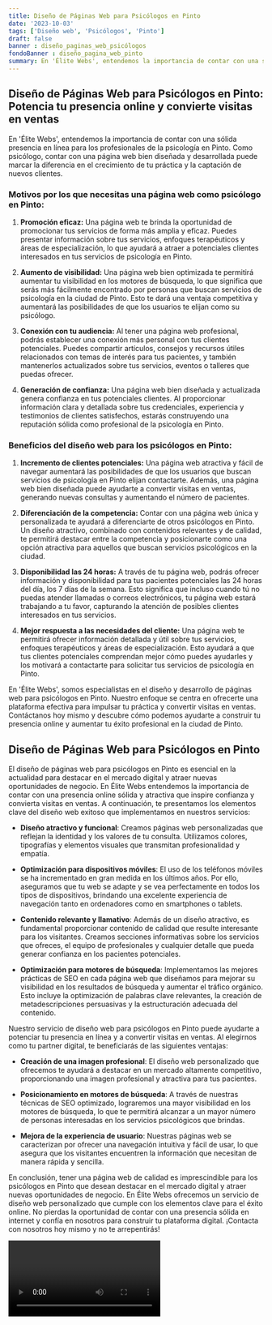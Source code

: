 ```yaml
---
title: Diseño de Páginas Web para Psicólogos en Pinto
date: '2023-10-03'
tags: ['Diseño web', 'Psicólogos', 'Pinto']
draft: false
banner : diseño_paginas_web_psicólogos
fondoBanner : diseño_pagina_web_pinto
summary: En 'Élite Webs', entendemos la importancia de contar con una sólida presencia en línea para los profesionales de la psicología en Pinto. Como psicólogo, contar con una página web bien diseñada y desarrollada puede marcar la diferencia en el crecimiento de tu práctica y la captación de nuevos clientes.
---
```


## Diseño de Páginas Web para Psicólogos en Pinto: Potencia tu presencia online y convierte visitas en ventas

En 'Élite Webs', entendemos la importancia de contar con una sólida presencia en línea para los profesionales de la psicología en Pinto. Como psicólogo, contar con una página web bien diseñada y desarrollada puede marcar la diferencia en el crecimiento de tu práctica y la captación de nuevos clientes.

### Motivos por los que necesitas una página web como psicólogo en Pinto:

1. **Promoción eficaz:** Una página web te brinda la oportunidad de promocionar tus servicios de forma más amplia y eficaz. Puedes presentar información sobre tus servicios, enfoques terapéuticos y áreas de especialización, lo que ayudará a atraer a potenciales clientes interesados en tus servicios de psicología en Pinto.

2. **Aumento de visibilidad:** Una página web bien optimizada te permitirá aumentar tu visibilidad en los motores de búsqueda, lo que significa que serás más fácilmente encontrado por personas que buscan servicios de psicología en la ciudad de Pinto. Esto te dará una ventaja competitiva y aumentará las posibilidades de que los usuarios te elijan como su psicólogo.

3. **Conexión con tu audiencia:** Al tener una página web profesional, podrás establecer una conexión más personal con tus clientes potenciales. Puedes compartir artículos, consejos y recursos útiles relacionados con temas de interés para tus pacientes, y también mantenerlos actualizados sobre tus servicios, eventos o talleres que puedas ofrecer.

4. **Generación de confianza:** Una página web bien diseñada y actualizada genera confianza en tus potenciales clientes. Al proporcionar información clara y detallada sobre tus credenciales, experiencia y testimonios de clientes satisfechos, estarás construyendo una reputación sólida como profesional de la psicología en Pinto.

### Beneficios del diseño web para los psicólogos en Pinto:

1. **Incremento de clientes potenciales:** Una página web atractiva y fácil de navegar aumentará las posibilidades de que los usuarios que buscan servicios de psicología en Pinto elijan contactarte. Además, una página web bien diseñada puede ayudarte a convertir visitas en ventas, generando nuevas consultas y aumentando el número de pacientes.

2. **Diferenciación de la competencia:** Contar con una página web única y personalizada te ayudará a diferenciarte de otros psicólogos en Pinto. Un diseño atractivo, combinado con contenidos relevantes y de calidad, te permitirá destacar entre la competencia y posicionarte como una opción atractiva para aquellos que buscan servicios psicológicos en la ciudad.

3. **Disponibilidad las 24 horas:** A través de tu página web, podrás ofrecer información y disponibilidad para tus pacientes potenciales las 24 horas del día, los 7 días de la semana. Esto significa que incluso cuando tú no puedas atender llamadas o correos electrónicos, tu página web estará trabajando a tu favor, capturando la atención de posibles clientes interesados en tus servicios.

4. **Mejor respuesta a las necesidades del cliente:** Una página web te permitirá ofrecer información detallada y útil sobre tus servicios, enfoques terapéuticos y áreas de especialización. Esto ayudará a que tus clientes potenciales comprendan mejor cómo puedes ayudarles y los motivará a contactarte para solicitar tus servicios de psicología en Pinto.

En 'Élite Webs', somos especialistas en el diseño y desarrollo de páginas web para psicólogos en Pinto. Nuestro enfoque se centra en ofrecerte una plataforma efectiva para impulsar tu práctica y convertir visitas en ventas. Contáctanos hoy mismo y descubre cómo podemos ayudarte a construir tu presencia online y aumentar tu éxito profesional en la ciudad de Pinto.

<GifSeo />

<Cta />

## Diseño de Páginas Web para Psicólogos en Pinto

El diseño de páginas web para psicólogos en Pinto es esencial en la actualidad para destacar en el mercado digital y atraer nuevas oportunidades de negocio. En Élite Webs entendemos la importancia de contar con una presencia online sólida y atractiva que inspire confianza y convierta visitas en ventas. A continuación, te presentamos los elementos clave del diseño web exitoso que implementamos en nuestros servicios:

- **Diseño atractivo y funcional**: Creamos páginas web personalizadas que reflejan la identidad y los valores de tu consulta. Utilizamos colores, tipografías y elementos visuales que transmitan profesionalidad y empatía.

- **Optimización para dispositivos móviles**: El uso de los teléfonos móviles se ha incrementado en gran medida en los últimos años. Por ello, aseguramos que tu web se adapte y se vea perfectamente en todos los tipos de dispositivos, brindando una excelente experiencia de navegación tanto en ordenadores como en smartphones o tablets.

- **Contenido relevante y llamativo**: Además de un diseño atractivo, es fundamental proporcionar contenido de calidad que resulte interesante para los visitantes. Creamos secciones informativas sobre los servicios que ofreces, el equipo de profesionales y cualquier detalle que pueda generar confianza en los pacientes potenciales.

- **Optimización para motores de búsqueda**: Implementamos las mejores prácticas de SEO en cada página web que diseñamos para mejorar su visibilidad en los resultados de búsqueda y aumentar el tráfico orgánico. Esto incluye la optimización de palabras clave relevantes, la creación de metadescripciones persuasivas y la estructuración adecuada del contenido.

Nuestro servicio de diseño web para psicólogos en Pinto puede ayudarte a potenciar tu presencia en línea y a convertir visitas en ventas. Al elegirnos como tu partner digital, te beneficiarás de las siguientes ventajas:

- **Creación de una imagen profesional**: El diseño web personalizado que ofrecemos te ayudará a destacar en un mercado altamente competitivo, proporcionando una imagen profesional y atractiva para tus pacientes.

- **Posicionamiento en motores de búsqueda**: A través de nuestras técnicas de SEO optimizado, lograremos una mayor visibilidad en los motores de búsqueda, lo que te permitirá alcanzar a un mayor número de personas interesadas en los servicios psicológicos que brindas.

- **Mejora de la experiencia de usuario**: Nuestras páginas web se caracterizan por ofrecer una navegación intuitiva y fácil de usar, lo que asegura que los visitantes encuentren la información que necesitan de manera rápida y sencilla.

En conclusión, tener una página web de calidad es imprescindible para los psicólogos en Pinto que desean destacar en el mercado digital y atraer nuevas oportunidades de negocio. En Élite Webs ofrecemos un servicio de diseño web personalizado que cumple con los elementos clave para el éxito online. No pierdas la oportunidad de contar con una presencia sólida en internet y confía en nosotros para construir tu plataforma digital. ¡Contacta con nosotros hoy mismo y no te arrepentirás!

<Video />

<CtaBot job='Psicólogos' city='Pinto'/>

<Gmaps query='Pinto+españa+maps' />